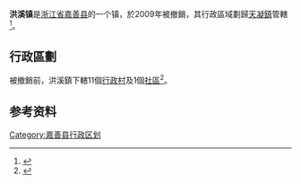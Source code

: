 '''洪溪镇'''是[[浙江省|浙江省]][[嘉善县|嘉善县]]的一个镇，於2009年被撤銷，其行政區域劃歸[[天凝鎮|天凝鎮]]管轄<ref>{{Cite web |url=http://www.jsdm.gov.cn/article/200978_art_17_27_39.html |title=我县调整部分镇行政区划 |accessdate=2014-07-05 |archiveurl=https://web.archive.org/web/20140607001257/http://www.jsdm.gov.cn/article/200978_art_17_27_39.html |archivedate=2014-06-07}}</ref>。

== 行政區劃 ==
被撤銷前，洪溪鎮下轄11個[[行政村|行政村]]及1個[[社區_(行政區劃)|社區]]<ref>{{Cite web |url=http://www.xzqh.org/html/show/zj/6360_2.html |title=嘉善縣歷史沿革 |accessdate=2014-07-05 |archiveurl=https://web.archive.org/web/20140705060502/http://www.xzqh.org/html/show/zj/6360_2.html |archivedate=2014-07-05}}</ref>。

==参考资料==
{{reflist}}

{{嘉善县行政区划}}
{{浙江小作品}}
[[Category:嘉善县行政区划|Category:嘉善县行政区划]]